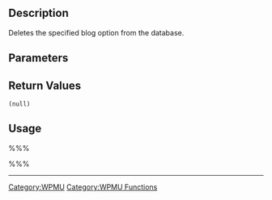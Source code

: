 == Description ==
Deletes the specified blog option from the database.

== Parameters ==
{{Parameter|$id|integer|The id of the blog to delete from.}}
{{Parameter|$key|string|The key of the blog option to be deleted.}}

== Return Values ==
; <tt>(null)</tt>

== Usage ==
%%%<?php delete_blog_option($id, $key); ?>%%%

----

[[Category:WPMU]]
[[Category:WPMU Functions]]